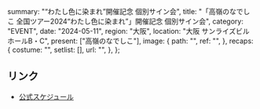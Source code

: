   summary: "“わたし色に染まれ”開催記念 個別サイン会",
  title: "「高嶺のなでしこ 全国ツアー2024“わたし色に染まれ”」開催記念 個別サイン会",
  category: "EVENT",
  date: "2024-05-11",
  region: "大阪",
  location: "大阪 サンライズビル ホールB・C",
  present: ["高嶺のなでしこ"],
  image: {
    path: "",
    ref: "",
  },
  recaps: {
    costume: "",
    setlist: [],
    url: "",
  },
};

## リンク

- [公式スケジュール](https://takanenonadeshiko.jp/?p=1987)
